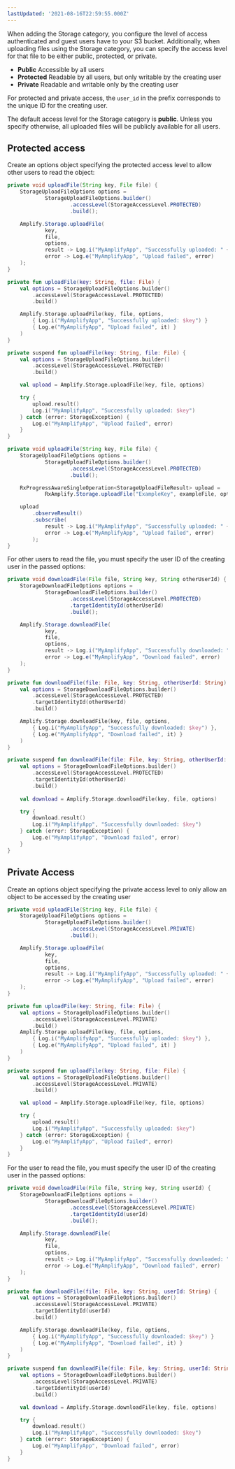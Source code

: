 ```yaml
---
lastUpdated: '2021-08-16T22:59:55.000Z'
---
```

 When adding the Storage category, you configure the level of access authenticated and guest users have to your S3 bucket. Additionally, when uploading files using the Storage category, you can specify the access level for that file to be either public, protected, or private.

- **Public** Accessible by all users
- **Protected** Readable by all users, but only writable by the creating user
- **Private** Readable and writable only by the creating user

For protected and private access, the `user_id` in the prefix corresponds to the unique ID for the creating user.

<Callout>

The default access level for the Storage category is **public**. Unless you specify otherwise, all uploaded files will be publicly available for all users.

</Callout>

## Protected access

Create an options object specifying the protected access level to allow other users to read the object:

<BlockSwitcher>
<Block name="Java">

```java
private void uploadFile(String key, File file) {
    StorageUploadFileOptions options =
            StorageUploadFileOptions.builder()
                    .accessLevel(StorageAccessLevel.PROTECTED)
                    .build();

    Amplify.Storage.uploadFile(
            key,
            file,
            options,
            result -> Log.i("MyAmplifyApp", "Successfully uploaded: " + key),
            error -> Log.e("MyAmplifyApp", "Upload failed", error)
    );
}
```

</Block>
<Block name="Kotlin - Callbacks">

```kotlin
private fun uploadFile(key: String, file: File) {
    val options = StorageUploadFileOptions.builder()
        .accessLevel(StorageAccessLevel.PROTECTED)
        .build()

    Amplify.Storage.uploadFile(key, file, options,
        { Log.i("MyAmplifyApp", "Successfully uploaded: $key") }
        { Log.e("MyAmplifyApp", "Upload failed", it) }
    )
}
```

</Block>
<Block name="Kotlin - Coroutines (Beta)">

```kotlin
private suspend fun uploadFile(key: String, file: File) {
    val options = StorageUploadFileOptions.builder()
        .accessLevel(StorageAccessLevel.PROTECTED)
        .build()

    val upload = Amplify.Storage.uploadFile(key, file, options)

    try {
        upload.result()
        Log.i("MyAmplifyApp", "Successfully uploaded: $key")
    } catch (error: StorageException) {
        Log.e("MyAmplifyApp", "Upload failed", error)
    }
}
```

</Block>
<Block name="RxJava">

```java
private void uploadFile(String key, File file) {
    StorageUploadFileOptions options =
            StorageUploadFileOptions.builder()
                    .accessLevel(StorageAccessLevel.PROTECTED)
                    .build();

    RxProgressAwareSingleOperation<StorageUploadFileResult> upload =
            RxAmplify.Storage.uploadFile("ExampleKey", exampleFile, options);

    upload
        .observeResult()
        .subscribe(
            result -> Log.i("MyAmplifyApp", "Successfully uploaded: " + result.getKey()),
            error -> Log.e("MyAmplifyApp", "Upload failed", error)
        );
}
```

</Block>
</BlockSwitcher>

For other users to read the file, you must specify the user ID of the creating user in the passed options:

<BlockSwitcher>
<Block name="Java">

```java
private void downloadFile(File file, String key, String otherUserId) {
    StorageDownloadFileOptions options =
            StorageDownloadFileOptions.builder()
                    .accessLevel(StorageAccessLevel.PROTECTED)
                    .targetIdentityId(otherUserId)
                    .build();

    Amplify.Storage.downloadFile(
            key,
            file,
            options,
            result -> Log.i("MyAmplifyApp", "Successfully downloaded: " + key),
            error -> Log.e("MyAmplifyApp", "Download failed", error)
    );
}
```

</Block>
<Block name="Kotlin - Callbacks">

```kotlin
private fun downloadFile(file: File, key: String, otherUserId: String) {
    val options = StorageDownloadFileOptions.builder()
        .accessLevel(StorageAccessLevel.PROTECTED)
        .targetIdentityId(otherUserId)
        .build()

    Amplify.Storage.downloadFile(key, file, options,
        { Log.i("MyAmplifyApp", "Successfully downloaded: $key") },
        { Log.e("MyAmplifyApp", "Download failed", it) }
    )
}
```

</Block>
<Block name="Kotlin - Coroutines (Beta)">

```kotlin
private suspend fun downloadFile(file: File, key: String, otherUserId: String) {
    val options = StorageDownloadFileOptions.builder()
        .accessLevel(StorageAccessLevel.PROTECTED)
        .targetIdentityId(otherUserId)
        .build()
    
    val download = Amplify.Storage.downloadFile(key, file, options)

    try {
        download.result()
        Log.i("MyAmplifyApp", "Successfully downloaded: $key")
    } catch (error: StorageException) {
        Log.e("MyAmplifyApp", "Download failed", error)
    }
}
```

</Block>
</BlockSwitcher>

## Private Access

Create an options object specifying the private access level to only allow an object to be accessed by the creating user

<BlockSwitcher>
<Block name="Java">

```java
private void uploadFile(String key, File file) {
    StorageUploadFileOptions options =
            StorageUploadFileOptions.builder()
                    .accessLevel(StorageAccessLevel.PRIVATE)
                    .build();

    Amplify.Storage.uploadFile(
            key,
            file,
            options,
            result -> Log.i("MyAmplifyApp", "Successfully uploaded: " + key,
            error -> Log.e("MyAmplifyApp", "Upload failed", error)
    );
}
```

</Block>
<Block name="Kotlin - Callbacks">

```kotlin
private fun uploadFile(key: String, file: File) {
    val options = StorageUploadFileOptions.builder()
        .accessLevel(StorageAccessLevel.PRIVATE)
        .build()
    Amplify.Storage.uploadFile(key, file, options,
        { Log.i("MyAmplifyApp", "Successfully uploaded: $key") },
        { Log.e("MyAmplifyApp", "Upload failed", it) }
    )
}
```

</Block>
<Block name="Kotlin - Coroutines (Beta)">

```kotlin
private suspend fun uploadFile(key: String, file: File) {
    val options = StorageUploadFileOptions.builder()
        .accessLevel(StorageAccessLevel.PRIVATE)
        .build()

    val upload = Amplify.Storage.uploadFile(key, file, options)

    try {
        upload.result()
        Log.i("MyAmplifyApp", "Successfully uploaded: $key")
    } catch (error: StorageException) {
        Log.e("MyAmplifyApp", "Upload failed", error)
    }
}
```

</Block>
</BlockSwitcher>

For the user to read the file, you must specify the user ID of the creating user in the passed options:

<BlockSwitcher>
<Block name="Java">

```java
private void downloadFile(File file, String key, String userId) {
    StorageDownloadFileOptions options =
            StorageDownloadFileOptions.builder()
                    .accessLevel(StorageAccessLevel.PRIVATE)
                    .targetIdentityId(userId)
                    .build();

    Amplify.Storage.downloadFile(
            key,
            file,
            options,
            result -> Log.i("MyAmplifyApp", "Successfully downloaded: " + key),
            error -> Log.e("MyAmplifyApp", "Download failed", error)
    );
}
```

</Block>
<Block name="Kotlin - Callbacks">

```kotlin
private fun downloadFile(file: File, key: String, userId: String) {
    val options = StorageDownloadFileOptions.builder()
        .accessLevel(StorageAccessLevel.PRIVATE)
        .targetIdentityId(userId)
        .build()

    Amplify.Storage.downloadFile(key, file, options,
        { Log.i("MyAmplifyApp", "Successfully downloaded: $key") }
        { Log.e("MyAmplifyApp", "Download failed", it) }
    )
}
```

</Block>
<Block name="Kotlin - Coroutines (Beta)">

```kotlin
private suspend fun downloadFile(file: File, key: String, userId: String) {
    val options = StorageDownloadFileOptions.builder()
        .accessLevel(StorageAccessLevel.PRIVATE)
        .targetIdentityId(userId)
        .build()

    val download = Amplify.Storage.downloadFile(key, file, options)

    try {
        download.result()
        Log.i("MyAmplifyApp", "Successfully downloaded: $key")
    } catch (error: StorageException) {
        Log.e("MyAmplifyApp", "Download failed", error)
    }
}
```

</Block>
</BlockSwitcher>
